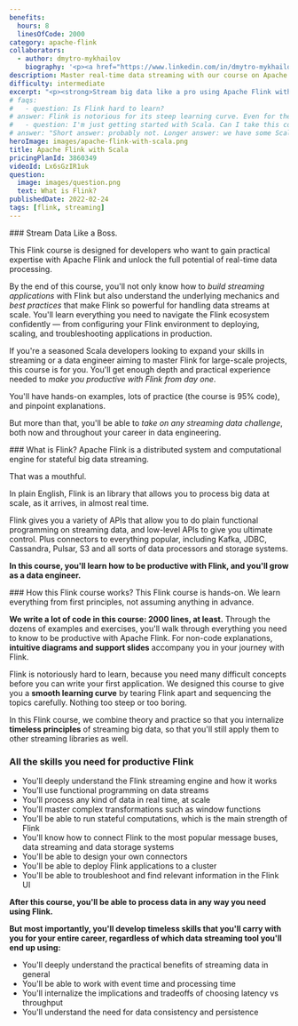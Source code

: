 ```yaml
---
benefits:
  hours: 8
  linesOfCode: 2000
category: apache-flink
collaborators:
  - author: dmytro-mykhailov
    biography: '<p><a href="https://www.linkedin.com/in/dmytro-mykhailov-03b78971/">Dmytro Mykhailov</a> is a Flink expert and trainer. We worked together on the initial structure of the course, as well as a large chunk of examples and exercises. This course would not have been possible without him.</p><p>For most of his career, Dmytro has been working as a Full Stack Developer and Solution Architect. His responsibilities include collecting and analyzing requirements, software design, implementation kick-start, team development, and leading the team to the successful delivery of the software.</p><p>Dmytro has conducted mentoring, coaching, and training sessions. He developed several technical training programs: general software engineering excellence, software design, and practical TDD training courses. He has also conducted engineering workshops and bootcamps.</p><p>Dmytro is also a former Rock the JVM student.</p>'
description: Master real-time data streaming with our course on Apache Flink with Scala, one of the most powerful libraries for stateful data processing. Learn to handle millions of events efficiently and effectively, and elevate your big data skills.
difficulty: intermediate
excerpt: "<p><strong>Stream big data like a pro using Apache Flink with Scala</strong>: Process millions of events in real time using one of the most powerful libraries and engines for stateful data streaming</p>"
# faqs:
#   - question: Is Flink hard to learn?
# answer: Flink is notorious for its steep learning curve. Even for the smallest application, you'll need a lot of concepts at the same time. This Flink course deconstructs Flink and isolates its parts so that you can learn step by step.
#   - question: I'm just getting started with Scala. Can I take this course?
# answer: "Short answer: probably not. Longer answer: we have some Scala starter code at the beginning of the course, but that won't replace the kind of experience we need for this course. We aren't using any Scala rocket science, but you need to be comfortable with it. I recommend you check out the Scala essentials and advanced courses first before coming back here."
heroImage: images/apache-flink-with-scala.png
title: Apache Flink with Scala
pricingPlanId: 3860349
videoId: Lx6sGzIR1uk
question:
  image: images/question.png
  text: What is Flink?
publishedDate: 2022-02-24
tags: [flink, streaming]
---
```



<CourseLayout>
<Fragment slot="goal">
### Stream Data Like a Boss.

This Flink course is designed for developers who want to gain practical expertise with Apache Flink and unlock the full potential of real-time data processing.

By the end of this course, you'll not only know how to _build streaming applications_ with Flink but also understand the underlying mechanics and _best practices_ that make Flink so powerful for handling data streams at scale. You'll learn everything you need to navigate the Flink ecosystem confidently — from configuring your Flink environment to deploying, scaling, and troubleshooting applications in production.

If you're a seasoned Scala developers looking to expand your skills in streaming or a data engineer aiming to master Flink for large-scale projects, this course is for you. You'll get enough depth and practical experience needed to _make you productive with Flink from day one_.

You'll have hands-on examples, lots of practice (the course is 95% code), and pinpoint explanations.

But more than that, you'll be able to _take on any streaming data challenge_, both now and throughout your career in data engineering.

</Fragment>

<Fragment slot="question">
### What is Flink?
Apache Flink is a distributed system and computational engine for stateful big data streaming.

That was a mouthful.

In plain English, Flink is an library that allows you to process big data at scale, as it arrives, in almost real time.

Flink gives you a variety of APIs that allow you to do plain functional programming on streaming data, and low-level APIs to give you ultimate control. Plus connectors to everything popular, including Kafka, JDBC, Cassandra, Pulsar, S3 and all sorts of data processors and storage systems.

**In this course, you'll learn how to be productive with Flink, and you'll grow as a data engineer.**

</Fragment>
<Fragment slot="feature1">
### How this Flink course works?
This Flink course is hands-on. We learn everything from first principles, not assuming anything in advance.

**We write a lot of code in this course: 2000 lines, at least.** Through the dozens of examples and exercises, you'll walk through everything you need to know to be productive with Apache Flink. For non-code explanations, **intuitive diagrams and support slides** accompany you in your journey with Flink.

Flink is notoriously hard to learn, because you need many difficult concepts before you can write your first application. We designed this course to give you a **smooth learning curve** by tearing Flink apart and sequencing the topics carefully. Nothing too steep or too boring.

In this Flink course, we combine theory and practice so that you internalize **timeless principles** of streaming big data, so that you'll still apply them to other streaming libraries as well.

</Fragment>

<Fragment slot="skills">

### All the skills you need for productive Flink

- You'll deeply understand the Flink streaming engine and how it works
- You'll use functional programming on data streams
- You'll process any kind of data in real time, at scale
- You'll master complex transformations such as window functions
- You'll be able to run stateful computations, which is the main strength of Flink
- You'll know how to connect Flink to the most popular message buses, data streaming and data storage systems
- You'll be able to design your own connectors
- You'll be able to deploy Flink applications to a cluster
- You'll be able to troubleshoot and find relevant information in the Flink UI

**After this course, you'll be able to process data in any way you need using Flink.**

**But most importantly, you'll develop timeless skills that you'll carry with you for your entire career, regardless of which data streaming tool you'll end up using:**

- You'll deeply understand the practical benefits of streaming data in general
- You'll be able to work with event time and processing time
- You'll internalize the implications and tradeoffs of choosing latency vs throughput
- You'll understand the need for data consistency and persistence

</Fragment>
</CourseLayout>
